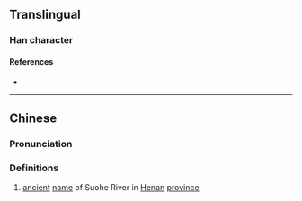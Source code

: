 {{character info/new}}
==Translingual==

===Han character===
{{Han char|rn=85|rad=水|as=10|sn=13|four=34193|canj=EJBF|ids=⿰氵索}}

====References====
* {{Han ref|kx=0641.100|dkj=17989|dj=1048.160|hdz=31695.020|uh=6EB9|ud=28345|bh=DE4D|bd=56909}}

----

==Chinese==
{{zh-forms}}

===Pronunciation===
{{zh-pron
|m=suò
|c=sok3
|mc=y
|oc=y
|ma=
|cat=pn
}}

===Definitions===
{{zh-hanzi}}

# [[ancient]] [[name]] of Suohe River in [[Henan]] [[province]]